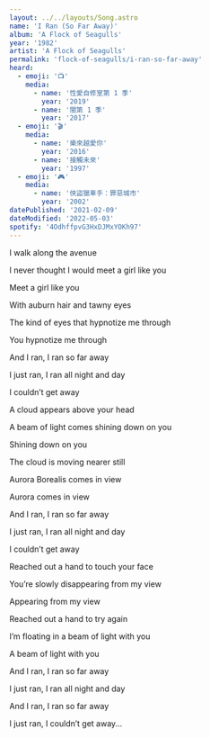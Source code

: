 ```yaml
---
layout: ../../layouts/Song.astro
name: 'I Ran (So Far Away)'
album: 'A Flock of Seagulls'
year: '1982'
artist: 'A Flock of Seagulls'
permalink: 'flock-of-seagulls/i-ran-so-far-away'
heard:
  - emoji: '📺'
    media:
      - name: '性愛自修室第 1 季'
        year: '2019'
      - name: '闇第 1 季'
        year: '2017'
  - emoji: '🎬'
    media:
      - name: '樂來越愛你'
        year: '2016'
      - name: '接觸未來'
        year: '1997'
  - emoji: '🎮'
    media:
      - name: '俠盜獵車手：罪惡城市'
        year: '2002'
datePublished: '2021-02-09'
dateModified: '2022-05-03'
spotify: '4OdhffpvG3HxDJMxYOKh97'
---
```


<LyricSection>

I walk along the avenue

I never thought I would meet a girl like you

Meet a girl like you

</LyricSection>

<LyricSection>

With auburn hair and tawny eyes

The kind of eyes that hypnotize me through

You hypnotize me through

</LyricSection>

<LyricSection>

And I ran, I ran so far away

I just ran, I ran all night and day

I couldn&rsquo;t get away

</LyricSection>

<LyricSection>

A cloud appears above your head

A beam of light comes shining down on you

Shining down on you

</LyricSection>

<LyricSection>

The cloud is moving nearer still

Aurora Borealis comes in view

Aurora comes in view

</LyricSection>

<LyricSection>

And I ran, I ran so far away

I just ran, I ran all night and day

I couldn&rsquo;t get away

</LyricSection>

<LyricSection>

Reached out a hand to touch your face

You&rsquo;re slowly disappearing from my view

Appearing from my view

</LyricSection>

<LyricSection>

Reached out a hand to try again

I&rsquo;m floating in a beam of light with you

A beam of light with you

</LyricSection>

<LyricSection>

And I ran, I ran so far away

I just ran, I ran all night and day

</LyricSection>

<LyricSection>

And I ran, I ran so far away

I just ran, I couldn&rsquo;t get away...

</LyricSection>
